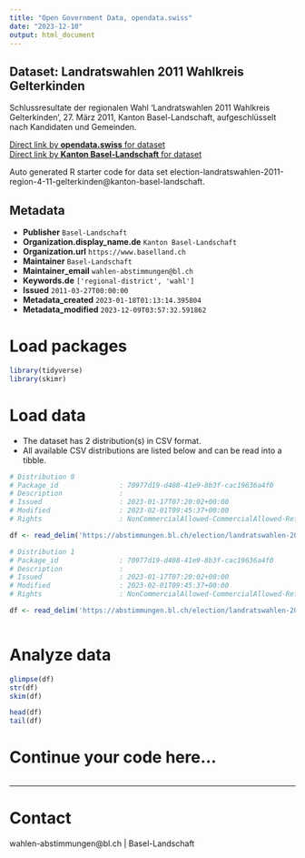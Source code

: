```yaml
---
title: "Open Government Data, opendata.swiss"
date: "2023-12-10"
output: html_document
---
```


## Dataset: Landratswahlen 2011 Wahlkreis Gelterkinden

Schlussresultate der regionalen Wahl 'Landratswahlen 2011 Wahlkreis Gelterkinden', 27. März 2011, Kanton Basel-Landschaft, aufgeschlüsselt nach Kandidaten und Gemeinden.

[Direct link by **opendata.swiss** for dataset](https://opendata.swiss/de/dataset/landratswahlen-2011-wahlkreis-gelterkinden)<br>
[Direct link by **Kanton Basel-Landschaft** for dataset](https://abstimmungen.bl.ch/election/landratswahlen-2011-region-4-11-gelterkinden/data)

Auto generated R starter code for data set election-landratswahlen-2011-region-4-11-gelterkinden@kanton-basel-landschaft.

## Metadata

- **Publisher** `Basel-Landschaft`
- **Organization.display_name.de** `Kanton Basel-Landschaft`
- **Organization.url** `https://www.baselland.ch`
- **Maintainer** `Basel-Landschaft`
- **Maintainer_email** `wahlen-abstimmungen@bl.ch`
- **Keywords.de** `['regional-district', 'wahl']`
- **Issued** `2011-03-27T00:00:00`
- **Metadata_created** `2023-01-18T01:13:14.395804`
- **Metadata_modified** `2023-12-09T03:57:32.591862`


# Load packages

```r

library(tidyverse)
library(skimr)

```

# Load data

-   The dataset has 2 distribution(s) in CSV format.
-   All available CSV distributions are listed below and can be read into a tibble.

```r

# Distribution 0
# Package_id               : 70977d19-d408-41e9-8b3f-cac19636a4f0
# Description              : 
# Issued                   : 2023-01-17T07:20:02+00:00
# Modified                 : 2023-02-01T09:45:37+00:00
# Rights                   : NonCommercialAllowed-CommercialAllowed-ReferenceRequired

df <- read_delim('https://abstimmungen.bl.ch/election/landratswahlen-2011-region-4-11-gelterkinden/data-csv')

# Distribution 1
# Package_id               : 70977d19-d408-41e9-8b3f-cac19636a4f0
# Description              : 
# Issued                   : 2023-01-17T07:20:02+00:00
# Modified                 : 2023-02-01T09:45:37+00:00
# Rights                   : NonCommercialAllowed-CommercialAllowed-ReferenceRequired

df <- read_delim('https://abstimmungen.bl.ch/election/landratswahlen-2011-region-4-11-gelterkinden/data-parties-csv')



```

# Analyze data

```r

glimpse(df)
str(df)
skim(df)

head(df)
tail(df)

```

# Continue your code here...

```r

```

------------------------------------------------------------------------

# Contact

wahlen-abstimmungen@bl.ch | Basel-Landschaft
